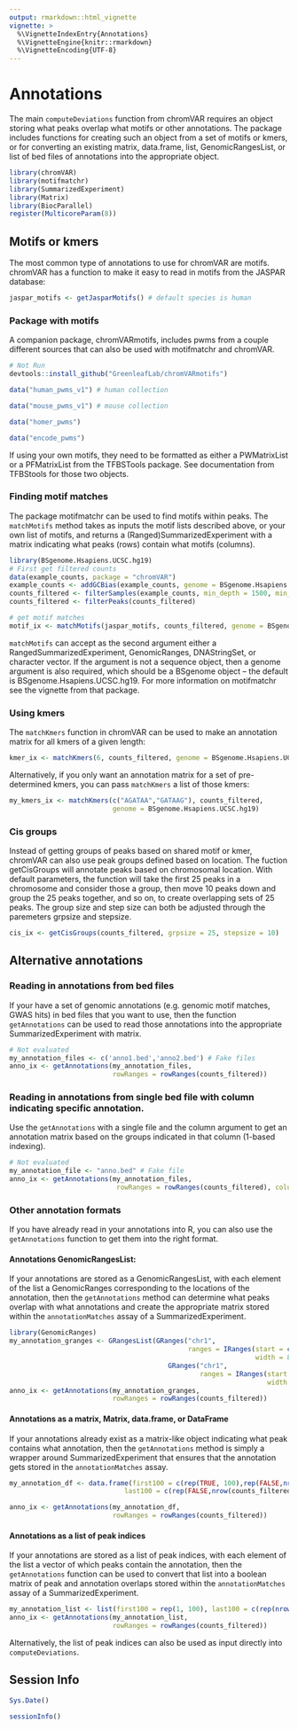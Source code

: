 ```yaml
---
output: rmarkdown::html_vignette
vignette: >
  %\VignetteIndexEntry{Annotations}
  %\VignetteEngine{knitr::rmarkdown}
  %\VignetteEncoding{UTF-8}
---
```


# Annotations

The main `computeDeviations` function from chromVAR requires an object storing what peaks overlap what motifs or other annotations.  The package includes functions for creating such an object from a set of motifs or kmers, or for converting an existing matrix, data.frame, list, GenomicRangesList, or list of bed files of annotations into the appropriate object.

```r
library(chromVAR)
library(motifmatchr)
library(SummarizedExperiment)
library(Matrix)
library(BiocParallel)
register(MulticoreParam(8))
```

## Motifs or kmers

The most common type of annotations to use for chromVAR are motifs. chromVAR has a function to make it easy to read in motifs from the JASPAR database:

```r
jaspar_motifs <- getJasparMotifs() # default species is human
```


### Package with motifs

A companion package, chromVARmotifs, includes pwms from a couple different sources that can also be used with motifmatchr and chromVAR.

```r
# Not Run
devtools::install_github("GreenleafLab/chromVARmotifs")

data("human_pwms_v1") # human collection

data("mouse_pwms_v1") # mouse collection

data("homer_pwms")

data("encode_pwms")
```

If using your own motifs, they need to be formatted as either a PWMatrixList or a PFMatrixList from the TFBSTools package. See documentation from TFBStools for those two objects.  

### Finding motif matches

The package motifmatchr can be used to find motifs within peaks.  The `matchMotifs` method takes as inputs the motif lists described above, or your own list of motifs, and returns a (Ranged)SummarizedExperiment with a matrix indicating what peaks (rows) contain what motifs (columns). 

```r
library(BSgenome.Hsapiens.UCSC.hg19)
# First get filtered counts
data(example_counts, package = "chromVAR")
example_counts <- addGCBias(example_counts, genome = BSgenome.Hsapiens.UCSC.hg19)
counts_filtered <- filterSamples(example_counts, min_depth = 1500, min_in_peaks = 0.15, shiny = FALSE)
counts_filtered <- filterPeaks(counts_filtered)

# get motif matches
motif_ix <- matchMotifs(jaspar_motifs, counts_filtered, genome = BSgenome.Hsapiens.UCSC.hg19)
```

`matchMotifs` can accept as the second argument either a RangedSummarizedExperiment, GenomicRanges, DNAStringSet, or character vector.  If the argument is not a sequence object, then a genome argument is also required, which should be a BSgenome object -- the default is BSgenome.Hsapiens.UCSC.hg19. For more information on motifmatchr see the vignette from that package. 

### Using kmers 

The `matchKmers` function in chromVAR can be used to make an annotation matrix for all kmers of a given length:

```r
kmer_ix <- matchKmers(6, counts_filtered, genome = BSgenome.Hsapiens.UCSC.hg19)
```

Alternatively, if you only want an annotation matrix for a set of pre-determined kmers, you can pass `matchKmers` a list of those kmers:

```r
my_kmers_ix <- matchKmers(c("AGATAA","GATAAG"), counts_filtered, 
                          genome = BSgenome.Hsapiens.UCSC.hg19)
```

### Cis groups

Instead of getting groups of peaks based on shared motif or kmer, chromVAR can also use peak groups defined based on location.  The fuction getCisGroups will annotate peaks based on chromosomal location. With default parameters, the function will take the first 25 peaks in a chromosome and consider those a group, then move 10 peaks down and group the 25 peaks together, and so on, to create overlapping sets of 25 peaks. The group size and step size can both be adjusted through the paremeters grpsize and stepsize. 

```r
cis_ix <- getCisGroups(counts_filtered, grpsize = 25, stepsize = 10) 
```


## Alternative annotations

### Reading in annotations from bed files

If your have a set of genomic annotations (e.g. genomic motif matches, GWAS hits) in bed files that you want to use, then the function `getAnnotations` can be used to read those annotations into the appropriate SummarizedExperiment with matrix.  

```r
# Not evaluated
my_annotation_files <- c('anno1.bed','anno2.bed') # Fake files
anno_ix <- getAnnotations(my_annotation_files, 
                          rowRanges = rowRanges(counts_filtered))
```

### Reading in annotations from single bed file with column indicating specific annotation.  

Use the `getAnnotations` with a single file and the column argument to get an annotation matrix based on the groups indicated in that column (1-based indexing).  

```r
# Not evaluated
my_annotation_file <- "anno.bed" # Fake file
anno_ix <- getAnnotations(my_annotation_files, 
                           rowRanges = rowRanges(counts_filtered), column = 5)
```

### Other annotation formats

If you have already read in your annotations into R, you can also use the `getAnnotations` function to get them into the right format.  

#### Annotations GenomicRangesList:

If your annotations are stored as a GenomicRangesList, with each element of the list a GenomicRanges corresponding to the locations of the annotation, then the `getAnnotations` method can determine what peaks overlap with what annotations and create the appropriate matrix stored within the `annotationMatches` assay of a SummarizedExperiment.  

```r
library(GenomicRanges)
my_annotation_granges <- GRangesList(GRanges("chr1", 
                                             ranges = IRanges(start = c(566763,805090), 
                                                              width = 8)),
                                        GRanges("chr1", 
                                                ranges = IRanges(start = c(566792,895798), 
                                                                 width = 8)))
anno_ix <- getAnnotations(my_annotation_granges, 
                          rowRanges = rowRanges(counts_filtered))
```

#### Annotations as a matrix, Matrix, data.frame, or DataFrame

If your annotations already exist as a matrix-like object indicating what peak contains what annotation, then the `getAnnotations` method is simply a wrapper around SummarizedExperiment that ensures that the annotation gets stored in the `annotationMatches` assay.  

```r
my_annotation_df <- data.frame(first100 = c(rep(TRUE, 100),rep(FALSE,nrow(counts_filtered) - 100)),
                             last100 = c(rep(FALSE,nrow(counts_filtered) - 100),rep(TRUE, 100)))

anno_ix <- getAnnotations(my_annotation_df, 
                          rowRanges = rowRanges(counts_filtered))
```

#### Annotations as a list of peak indices

If your annotations are stored as a list of peak indices, with each element of the list a vector of which peaks contain the annotation, then the `getAnnotations` function can be used to convert that list into a boolean matrix of peak and annotation overlaps stored within the `annotationMatches` assay of a SummarizedExperiment.  

```r
my_annotation_list <- list(first100 = rep(1, 100), last100 = c(rep(nrow(counts_filtered) - 100, nrow(counts_filtered))))
anno_ix <- getAnnotations(my_annotation_list, 
                          rowRanges = rowRanges(counts_filtered))
```

Alternatively, the list of peak indices can also be used as input directly into `computeDeviations`.

## Session Info

```r
Sys.Date()
```

```r
sessionInfo()
```

